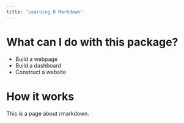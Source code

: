 ```yaml
---
title: 'Learning R Markdown'
---
```


# What can I do with this package?

* Build a webpage
* Build a dashboard
* Construct a website

# How it works

This is a page about rmarkdown.


